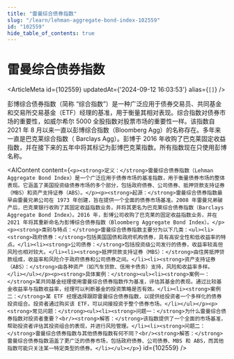 ```yaml
---
title: "雷曼综合债券指数"
slug: "/learn/lehman-aggregate-bond-index-102559"
id: "102559"
hide_table_of_contents: true
---
```



# 雷曼综合债券指数

<ArticleMeta id={102559} updatedAt={'2024-09-12 16:03:53'} alias={`[]`} />
<div className='border-solid border-b border-t-0 my-4 border-[var(--ifm-color-gray-300)]' />

彭博综合债券指数（简称 “综合指数”）是一种广泛应用于债券交易员、共同基金和交易所交易基金（ETF）经理的基准，用于衡量其相对表现。综合指数对债券市场的重要性，如威尔希尔 5000 全股指数对股票市场的重要性一样。该指数自 2021 年 8 月以来一直以彭博综合指数（Bloomberg Agg）的名称存在。多年来一直是巴克莱综合指数（ Barclays Agg）。彭博于 2016 年收购了巴克莱固定收益指数，并在接下来的五年中将其标记为彭博巴克莱指数。所有指数现在只使用彭博名称。

<AIContent content={`<p><strong>定义：</strong>雷曼综合债券指数（Lehman Aggregate Bond Index）是一个广泛应用于债券市场的基准指数，用于衡量债券市场的整体表现。它涵盖了美国投资级债券市场的多个部分，包括政府债券、公司债券、抵押贷款支持证券（MBS）和资产支持证券（ABS）。</p><p><strong>起源：</strong>雷曼综合债券指数最早由雷曼兄弟公司在 1973 年创建，旨在提供一个全面的债券市场基准。2008 年雷曼兄弟破产后，巴克莱银行收购了其固定收益指数业务，并将其更名为巴克莱综合债券指数（Barclays Aggregate Bond Index）。2016 年，彭博公司收购了巴克莱的固定收益指数业务，并在 2021 年将其重新命名为彭博综合债券指数（Bloomberg Aggregate Bond Index）。</p><p><strong>类别与特点：</strong>雷曼综合债券指数主要分为以下几类：<ul><li><strong>政府债券：</strong>包括美国国债和政府机构债券，具有高安全性和低收益率的特点。</li><li><strong>公司债券：</strong>包括投资级公司发行的债券，收益率较高但风险也相对较大。</li><li><strong>抵押贷款支持证券（MBS）：</strong>由住房抵押贷款组成，收益率和风险介于政府债券和公司债券之间。</li><li><strong>资产支持证券（ABS）：</strong>由各种资产（如汽车贷款、信用卡债务）支持，风险和收益率多样。</li></ul></p><p><strong>具体案例：</strong><ul><li><strong>案例一：</strong>某共同基金经理使用雷曼综合债券指数作为基准，评估其基金的表现。通过比较基金收益率与指数收益率，经理可以判断基金的投资策略是否有效。</li><li><strong>案例二：</strong>某 ETF 经理选择跟踪雷曼综合债券指数，以提供给投资者一个多样化的债券投资组合。投资者通过购买该 ETF，可以间接投资于整个债券市场。</li></ul></p><p><strong>常见问题：</strong><ul><li><strong>问题一：</strong>为什么雷曼综合债券指数对投资者重要？<br/><strong>解答：</strong>该指数提供了一个全面的市场基准，帮助投资者评估其投资组合的表现，并进行风险管理。</li><li><strong>问题二：</strong>雷曼综合债券指数与其他债券指数有何不同？<br/><strong>解答：</strong>雷曼综合债券指数涵盖了更广泛的债券市场，包括政府债券、公司债券、MBS 和 ABS，而其他指数可能只关注某一特定类型的债券。</li></ul></p>`} id={102559} />
